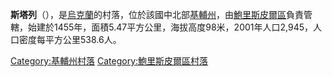 {{coord|50|8|22|N|31|4|26|E|scale:30000|display=title}}

'''斯塔列'''（{{lang-uk|Старе}}），是[[烏克蘭|烏克蘭]]的村落，位於該國中北部[[基輔州|基輔州]]，由[[鮑里斯皮爾區|鮑里斯皮爾區]]負責管轄，始建於1455年，面積5.47平方公里，海拔高度98米，2001年人口2,945，人口密度每平方公里538.6人。

{{DEFAULTSORT:Старе}}
[[Category:基輔州村落|Category:基輔州村落]]
[[Category:鮑里斯皮爾區村落|Category:鮑里斯皮爾區村落]]


{{Kiev-geo-stub}}